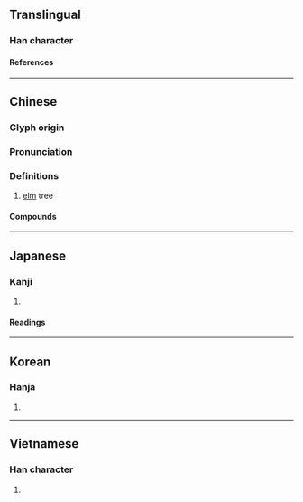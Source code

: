 {{also|楡}}
{{character info}}
==Translingual==

===Han character===
{{Han char|rn=75|rad=木|as=09|sn=13|four=48921|canj=DOMN|ids=⿰木俞}}

====References====
{{Han ref|kx=0542.191|dj=0927.190|hdz=21253.010|uh=6986}}

----

==Chinese==
{{zh-forms}}

===Glyph origin===
{{Han etym}}

===Pronunciation===
{{zh-pron
|m=yú
|m-s=
|c=jyu4
|c-t=
|g=
|h=pfs=
|j=
|mb=
|md=
|mn=qz,xm:û/zz:î/qz,xm:lû/zz:jî/kh:jiû/tp:liû/twvk:jû
|mn_note=û/î - literary; lû/jî/jiû/liû/jû - vernacular
|mn-t=
|w=
|x=
|mc=y
|oc=y
|ma=
|cat=n
}}

===Definitions===
{{zh-hanzi}}

# [[elm]] tree

====Compounds====
{{zh-der|暮景桑榆|望杏瞻榆|枌榆|桑榆|桑榆晚景|桑榆暮影|桑榆暮景|桑榆末景|榆塞|榆木|榆枋|榆樹|榆次|榆火|榆白皮|榆瞑豆重|榆社|榆莢|榆莢雨|榆葉梅|榆錢|榆關|榔榆|白榆|豆重榆瞑}}

----

==Japanese==

===Kanji===
{{ja-kanji|grade=|rs=木09}}

# {{rfdef|ja|sort=木09}}

====Readings====
{{ja-readings
|on=ゆ
|kun=にれ
}}

----

==Korean==

===Hanja===
{{ko-hanja|hangeul=[[유]]|eumhun=|rv=yu|mr=yu|y=yu}}

# {{rfdef|ko|sort=木09}}

----

==Vietnamese==

===Han character===
{{vi-readings|rs=木09|reading=du}}

# {{rfdef|vi|sort=木09}}